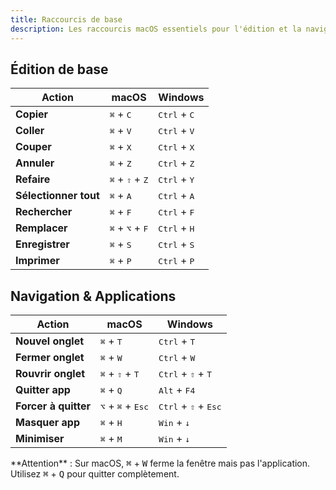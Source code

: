 ```yaml
---
title: Raccourcis de base
description: Les raccourcis macOS essentiels pour l'édition et la navigation
---
```



## Édition de base

| Action                | macOS                                      | Windows                        |
| --------------------- | ------------------------------------------ | ------------------------------ |
| **Copier**            | <kbd>⌘</kbd> + <kbd>C</kbd>                | <kbd>Ctrl</kbd> + <kbd>C</kbd> |
| **Coller**            | <kbd>⌘</kbd> + <kbd>V</kbd>                | <kbd>Ctrl</kbd> + <kbd>V</kbd> |
| **Couper**            | <kbd>⌘</kbd> + <kbd>X</kbd>                | <kbd>Ctrl</kbd> + <kbd>X</kbd> |
| **Annuler**           | <kbd>⌘</kbd> + <kbd>Z</kbd>                | <kbd>Ctrl</kbd> + <kbd>Z</kbd> |
| **Refaire**           | <kbd>⌘</kbd> + <kbd>⇧</kbd> + <kbd>Z</kbd> | <kbd>Ctrl</kbd> + <kbd>Y</kbd> |
| **Sélectionner tout** | <kbd>⌘</kbd> + <kbd>A</kbd>                | <kbd>Ctrl</kbd> + <kbd>A</kbd> |
| **Rechercher**        | <kbd>⌘</kbd> + <kbd>F</kbd>                | <kbd>Ctrl</kbd> + <kbd>F</kbd> |
| **Remplacer**         | <kbd>⌘</kbd> + <kbd>⌥</kbd> + <kbd>F</kbd> | <kbd>Ctrl</kbd> + <kbd>H</kbd> |
| **Enregistrer**       | <kbd>⌘</kbd> + <kbd>S</kbd>                | <kbd>Ctrl</kbd> + <kbd>S</kbd> |
| **Imprimer**          | <kbd>⌘</kbd> + <kbd>P</kbd>                | <kbd>Ctrl</kbd> + <kbd>P</kbd> |

## Navigation & Applications

| Action               | macOS                                        | Windows                                         |
| -------------------- | -------------------------------------------- | ----------------------------------------------- |
| **Nouvel onglet**    | <kbd>⌘</kbd> + <kbd>T</kbd>                  | <kbd>Ctrl</kbd> + <kbd>T</kbd>                  |
| **Fermer onglet**    | <kbd>⌘</kbd> + <kbd>W</kbd>                  | <kbd>Ctrl</kbd> + <kbd>W</kbd>                  |
| **Rouvrir onglet**   | <kbd>⌘</kbd> + <kbd>⇧</kbd> + <kbd>T</kbd>   | <kbd>Ctrl</kbd> + <kbd>⇧</kbd> + <kbd>T</kbd>   |
| **Quitter app**      | <kbd>⌘</kbd> + <kbd>Q</kbd>                  | <kbd>Alt</kbd> + <kbd>F4</kbd>                  |
| **Forcer à quitter** | <kbd>⌥</kbd> + <kbd>⌘</kbd> + <kbd>Esc</kbd> | <kbd>Ctrl</kbd> + <kbd>⇧</kbd> + <kbd>Esc</kbd> |
| **Masquer app**      | <kbd>⌘</kbd> + <kbd>H</kbd>                  | <kbd>Win</kbd> + <kbd>↓</kbd>                   |
| **Minimiser**        | <kbd>⌘</kbd> + <kbd>M</kbd>                  | <kbd>Win</kbd> + <kbd>↓</kbd>                   |

<Callout type="warning">
  **Attention** : Sur macOS, <kbd>⌘</kbd> + <kbd>W</kbd> ferme la fenêtre mais
  pas l'application. Utilisez <kbd>⌘</kbd> + <kbd>Q</kbd> pour quitter
  complètement.
</Callout>
